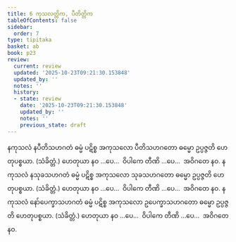 ```yaml
---
title: 6 ကုသလတ္တိက, ပီတိတ္တိက
tableOfContents: false
sidebar:
  order: 7
type: tipitaka
basket: ab
book: p23
review:
  current: review
  updated: '2025-10-23T09:21:30.153848'
  updated_by: ''
  notes: ''
  history:
  - state: review
    date: '2025-10-23T09:21:30.153848'
    updated_by: ''
    notes: ''
    previous_state: draft
---
```



<ReviewStatus review={frontmatter.review} showDetails={true} />

<HypothesisAnnotation frontmatter={frontmatter} />

<DynamicBreadcrumb />

<Division number="10" book="p23" e="ch" v="40" p="406">

<Paragraph number="39" book="p23">
နကုသလံ နပီတိသဟဂတံ ဓမ္မံ ပဋိစ္စ အကုသလော ပီတိသဟဂတော ဓမ္မော ဥပ္ပဇ္ဇတိ ဟေတုပစ္စယာ. (သံခိတ္တံ.) ဟေတုယာ နဝ …ပေ…  ဝိပါကေ တီဏိ …ပေ…  အဝိဂတေ နဝ.
</Paragraph>

<Paragraph number="40" book="p23">
နကုသလံ နသုခသဟဂတံ ဓမ္မံ ပဋိစ္စ အကုသလော သုခသဟဂတော ဓမ္မော ဥပ္ပဇ္ဇတိ ဟေတုပစ္စယာ. (သံခိတ္တံ.) ဟေတုယာ နဝ …ပေ…  ဝိပါကေ တီဏိ …ပေ…  အဝိဂတေ နဝ.
</Paragraph>

<Paragraph number="41" book="p23">
နကုသလံ နော်ပေက္ခာသဟဂတံ ဓမ္မံ ပဋိစ္စ အကုသလော ဥပေက္ခာသဟဂတော ဓမ္မော ဥပ္ပဇ္ဇတိ ဟေတုပစ္စယာ. (သံခိတ္တံ.) ဟေတုယာ နဝ …ပေ…  ဝိပါကေ တီဏိ …ပေ…  အဝိဂတေ နဝ.
</Paragraph>
</Division>